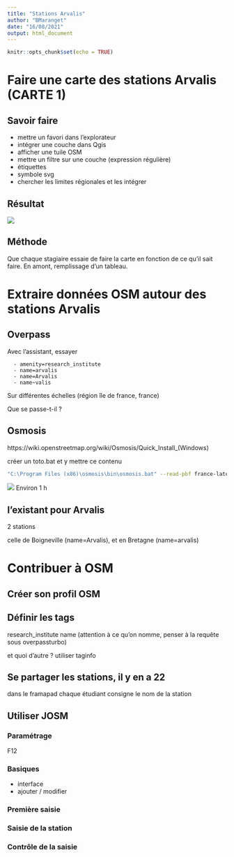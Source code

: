 ---
title: "Stations Arvalis"
author: "BMaranget"
date: "16/08/2021"
output: html_document
---

```{r setup, include=FALSE}
knitr::opts_chunk$set(echo = TRUE)
```

# Faire une carte des stations Arvalis (CARTE 1)

## Savoir faire
- mettre un favori dans l'explorateur
- intégrer une couche dans Qgis
- afficher une tuile OSM
- mettre un filtre sur une couche (expression régulière)
- étiquettes
- symbole svg
- chercher les limites régionales et les intégrer


## Résultat
![](img/stations.png)

## Méthode

Que chaque stagiaire essaie de faire la carte en fonction de ce qu'il sait faire.
En amont, remplissage d'un tableau.

# Extraire données OSM autour des stations Arvalis

## Overpass

Avec l'assistant, essayer 


```
  - amenity=research_institute
  - name=arvalis
  - name=Arvalis
  - name~valis
```
  
Sur différentes échelles (région île de france, france)

Que se passe-t-il ?

## Osmosis

https://wiki.openstreetmap.org/wiki/Osmosis/Quick_Install_(Windows)

créer un toto.bat et y mettre ce contenu

```{bash, eval=FALSE}
"C:\Program Files (x86)\osmosis\bin\osmosis.bat" --read-pbf france-latest.osm.pbf --tf accept-ways amenity=research_center --tf reject-relations --used-node --write-xml output.osm
```


![](img/osmosis.jpg)
Environ 1 h

## l'existant pour Arvalis

2 stations

celle de Boigneville (name=Arvalis), et en Bretagne (name=arvalis)


# Contribuer à OSM

## Créer son profil OSM

## Définir les tags

research_institute
name (attention à ce qu'on nomme, penser à la requête sous overpassturbo)

et quoi d'autre ? utiliser taginfo

## Se partager les stations, il y en a 22

dans le framapad chaque étudiant consigne le nom de la station

## Utiliser JOSM

### Paramétrage

F12

### Basiques

* interface
* ajouter / modifier

### Première saisie

### Saisie de la station

### Contrôle de la saisie




